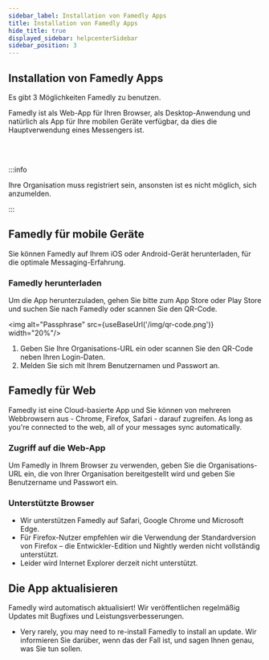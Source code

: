 ```yaml
---
sidebar_label: Installation von Famedly Apps
title: Installation von Famedly Apps
hide_title: true
displayed_sidebar: helpcenterSidebar
sidebar_position: 3
---
```



<div class="hero hero--primary">
  <div class="container">
    <h2 class="hero__title">Installation von Famedly Apps</h2>
    <p class="hero__subtitle">Es gibt 3 Möglichkeiten Famedly zu benutzen.</p>
    <p>Famedly ist als Web-App für Ihren Browser, als Desktop-Anwendung und natürlich als App für Ihre mobilen Geräte verfügbar, da dies die Hauptverwendung eines Messengers ist.</p>
  </div>
</div>
<br></br>

:::info

Ihre Organisation muss registriert sein, ansonsten ist es nicht möglich, sich anzumelden.

:::

## Famedly für mobile Geräte

Sie können Famedly auf Ihrem iOS oder Android-Gerät herunterladen, für die optimale Messaging-Erfahrung.

### Famedly herunterladen

Um die App herunterzuladen, gehen Sie bitte zum App Store oder Play Store und suchen Sie nach Famedly oder scannen Sie den QR-Code.

<img alt="Passphrase" src={useBaseUrl('/img/qr-code.png')} width="20%"/>

1.  Geben Sie Ihre Organisations-URL ein oder scannen Sie den QR-Code neben Ihren Login-Daten.
2.  Melden Sie sich mit Ihrem Benutzernamen und Passwort an.

## Famedly für Web

Famedly ist eine Cloud-basierte App und Sie können von mehreren Webbrowsern aus - Chrome, Firefox, Safari - darauf zugreifen. As long as you're connected to the web, all of your messages sync automatically.

### Zugriff auf die Web-App

Um Famedly in Ihrem Browser zu verwenden, geben Sie die Organisations-URL ein, die von Ihrer Organisation bereitgestellt wird und geben Sie Benutzername und Passwort ein. 

### Unterstützte Browser

-   Wir unterstützen Famedly auf Safari, Google Chrome und Microsoft Edge.
-   Für Firefox-Nutzer empfehlen wir die Verwendung der Standardversion von Firefox – die Entwickler-Edition und Nightly werden nicht vollständig unterstützt. 
-   Leider wird Internet Explorer derzeit nicht unterstützt.

## Die App aktualisieren

Famedly wird automatisch aktualisiert! Wir veröffentlichen regelmäßig Updates mit Bugfixes und Leistungsverbesserungen.

-   Very rarely, you may need to re-install Famedly to install an update. Wir informieren Sie darüber, wenn das der Fall ist, und sagen Ihnen genau, was Sie tun sollen.
